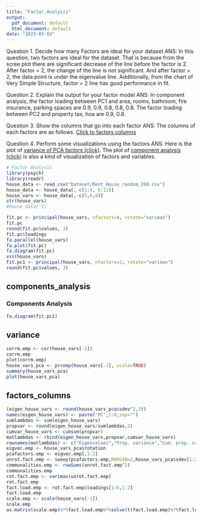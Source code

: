 ```yaml
---
title: "Factor_Analysis"
output:
  pdf_document: default
  html_document: default
date: "2023-03-03"
---
```


Question 1. Decide how many Factors are ideal for your dataset
ANS: In this question, two factors are ideal for the dataset. That is because from the scree plot there are significant decrease of the line before the factor is 2. After factor = 2, the change of the line is not significant. And after factor = 2, the data point is under the eigenvalue line. Additionally, from the chart of Very Simple Structure, factor = 2 line has good performance in fit. 

Question 2. Explain the output for your factor model
ANS: In component analysis, the factor loading between PC1 and area, rooms, bathroom, fire insurance, parking spaces are 0.9, 0.9, 0.8, 0.8, 0.8. The factor loading between PC2 and property tax, hoa are 0.9, 0.8.

Question 3. Show the columns that go into each factor
ANS: The columns of each factors are as follows. 
[Click to factors columns](#factors_columns)

Question 4. Perform some visualizations using the factors 
ANS: Here is the plot of [variance of PCA factors (click)](#variance). The plot of [component analysis (click)](#components_analysis) is also a kind of visualization of factors and variables. 

```r
# Factor Analysis
library(psych)
library(readr)
house_data <- read_csv("Dataset/Rent_House_random_200.csv")
house_data <- house_data[, c(1:4, 6:11)]
house_vars <- house_data[,-c(5,6,8)]
str(house_vars)
#house_data[-1]
```

```R
fit.pc <- principal(house_vars, nfactors=4, rotate="varimax")
fit.pc
round(fit.pc$values, 3)
fit.pc$loadings
fa.parallel(house_vars)
fa.plot(fit.pc)
fa.diagram(fit.pc)
vss(house_vars)
fit.pc1 <- principal(house_vars, nfactors=2, rotate="varimax")
round(fit.pc$values, 3)
```
## components_analysis
### Components Analysis
```R
fa.diagram(fit.pc1)
```


## variance
```R
corrm.emp <- cor(house_vars[-1])
corrm.emp
plot(corrm.emp)
house_vars_pca <- prcomp(house_vars[-1], scale=TRUE)
summary(house_vars_pca)
plot(house_vars_pca)
```

## factors_columns
```R
(eigen_house_vars <- round(house_vars_pca$sdev^2,3))
names(eigen_house_vars) <- paste("PC",1:6,sep="")
sumlambdas <- sum(eigen_house_vars)
propvar <- round(eigen_house_vars/sumlambdas,2)
cumvar_house_vars <- cumsum(propvar)
matlambdas <- rbind(eigen_house_vars,propvar,cumvar_house_vars)
rownames(matlambdas) <- c("Eigenvalues","Prop. variance","Cum. prop. variance")
eigvec.emp <- house_vars_pca$rotation
pcafactors.emp <- eigvec.emp[,1:2]
unrot.fact.emp <- sweep(pcafactors.emp,MARGIN=2,house_vars_pca$sdev[1:2],`*`)
communalities.emp <- rowSums(unrot.fact.emp^2)
communalities.emp
rot.fact.emp <- varimax(unrot.fact.emp)
rot.fact.emp
fact.load.emp <- rot.fact.emp$loadings[1:6,1:2]
fact.load.emp
scale.emp <- scale(house_vars[-1])
scale.emp
as.matrix(scale.emp)%*%fact.load.emp%*%solve(t(fact.load.emp)%*%fact.load.emp)






```
